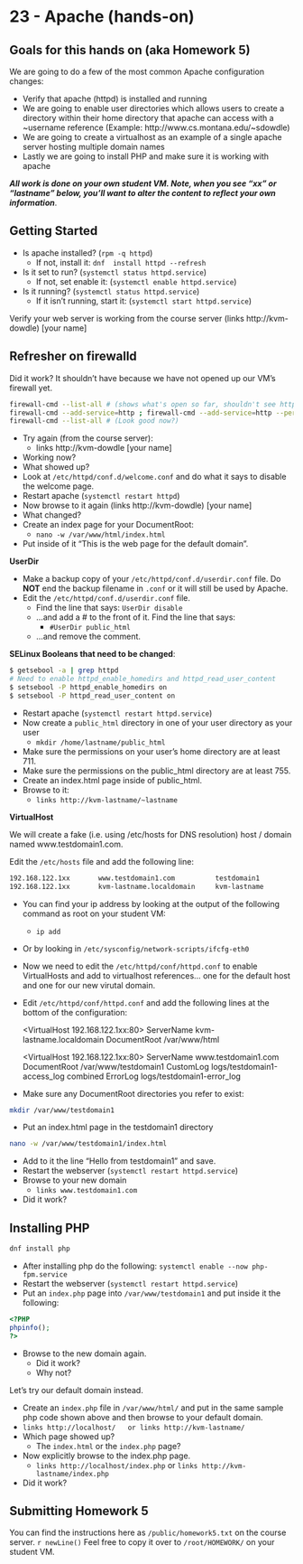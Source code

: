 # 23 - Apache (hands-on) {#unit-23}

<!-- __Related Resources__: -->

<!-- | Type | Content | -->
<!-- | :-- | :-- | -->
<!-- | Screencast | [23-apache-hands-on.webm](https://www.cs.montana.edu/users/sdowdle/csci351/videos/23-apache-hands-on.webm)`r newLine()`[23-apache-hands-on.mp4](https://www.cs.montana.edu/users/sdowdle/csci351/videos/23-apache-hands-on.mp4) | -->
<!-- | Original Docs | [HTML](23/homework5.html) - [PDF](23/Tuesday - 23MAR - Server apps_ Apache hands-on [Homework 5] - Systems Administration.pdf) | -->

## Goals for this hands on (aka Homework 5)

We are going to do a few of the most common Apache configuration changes:

- Verify that apache (httpd) is installed and running
- We are going to enable user directories which allows users to create a directory within their home directory that apache can access with a ~username reference (Example: http://www.cs.montana.edu/~sdowdle)
- We are going to create a virtualhost as an example of a single apache server hosting multiple domain names
- Lastly we are going to install PHP and make sure it is working with apache

___All work is done on your own student VM.  Note, when you see "xx"  or "lastname" below,  you'll want to alter the content to reflect your own information___.

## Getting Started

- Is apache installed? (`rpm -q httpd`)
  - If not, install it: `dnf  install httpd --refresh`
- Is it set to run?  (`systemctl status httpd.service`)
  - If not, set enable it: (`systemctl enable httpd.service`)
- Is it running? (`systemctl status httpd.service`)
  - If it isn't running, start it: (`systemctl start httpd.service`)

Verify your web server is working from the course server (links http://kvm-dowdle) [your name]

## Refresher on firewalld

Did it work?  It shouldn't have because we have not opened up our VM's firewall yet. 

```bash
firewall-cmd --list-all # (shows what's open so far, shouldn't see http or https yet)
firewall-cmd --add-service=http ; firewall-cmd --add-service=http --permanent
firewall-cmd --list-all # (Look good now?)
```

- Try again (from the course server):
  - links http://kvm-dowdle [your name]
- Working now?
- What showed up?
- Look at `/etc/httpd/conf.d/welcome.conf` and do what it says to disable the welcome page.
- Restart apache (`systemctl restart httpd`)
- Now browse to it again (links http://kvm-dowdle) [your name]
- What changed?
- Create an index page for your DocumentRoot:
  - `nano -w /var/www/html/index.html`
- Put inside of it "This is the web page for the default domain".

__UserDir__

- Make a backup copy of your `/etc/httpd/conf.d/userdir.conf` file. Do __NOT__ end the backup filename in `.conf` or it will still be used by Apache.
- Edit the `/etc/httpd/conf.d/userdir.conf` file. 
  - Find the line that says: `UserDir disable`
  - ...and add a # to the front of it. Find the line that says:
    - `#UserDir public_html`
  - ...and remove the comment.

__SELinux Booleans that need to be changed__:

```bash
$ getsebool -a | grep httpd
# Need to enable httpd_enable_homedirs and httpd_read_user_content
$ setsebool -P httpd_enable_homedirs on
$ setsebool -P httpd_read_user_content on
```

- Restart apache (`systemctl restart httpd.service`)
- Now create a `public_html` directory in one of your user directory as your user
  - `mkdir /home/lastname/public_html`
- Make sure the permissions on your user's home directory are at least 711.
- Make sure the permissions on the public_html directory are at least 755.
- Create an index.html page inside of public_html.
- Browse to it:
  - `links http://kvm-lastname/~lastname`

__VirtualHost__

We will create a fake (i.e. using /etc/hosts for DNS resolution) host / domain named www.testdomain1.com.
 
Edit the `/etc/hosts` file and add the following line:

```bash
192.168.122.1xx       www.testdomain1.com          testdomain1
192.168.122.1xx       kvm-lastname.localdomain     kvm-lastname
```

- You can find your ip address by looking at the output of the following command as root on your student VM:
  - `ip add`
- Or by looking in `/etc/sysconfig/network-scripts/ifcfg-eth0`
- Now we need to edit the `/etc/httpd/conf/httpd.conf` to enable VirtualHosts and add to virtualhost references... one for the default host and one for our new virutal domain.
- Edit `/etc/httpd/conf/httpd.conf` and add the following lines at the bottom of the configuration:
    
    
    <VirtualHost 192.168.122.1xx:80>
         ServerName kvm-lastname.localdomain
         DocumentRoot /var/www/html
    </VirtualHost>
     
    <VirtualHost 192.168.122.1xx:80>
         ServerName www.testdomain1.com
         DocumentRoot /var/www/testdomain1
         CustomLog logs/testdomain1-access_log combined
         ErrorLog logs/testdomain1-error_log
    </VirtualHost>
 
- Make sure any DocumentRoot directories you refer to exist:

```bash
mkdir /var/www/testdomain1
```

- Put an index.html page in the testdomain1 directory

```bash
nano -w /var/www/testdomain1/index.html
```

- Add to it the line "Hello from testdomain1" and save.
- Restart the webserver (`systemctl restart httpd.service`)
- Browse to your new domain
  - `links www.testdomain1.com`
- Did it work?

## Installing PHP

```bash
dnf install php
```

- After installing php do the following: `systemctl enable --now php-fpm.service`
- Restart the webserver (`systemctl restart httpd.service`)
- Put an `index.php` page into `/var/www/testdomain1` and put inside it the following:

```php
<?PHP
phpinfo();
?>
```

- Browse to the new domain again.
  - Did it work?
  - Why not?

Let's try our default domain instead.

- Create an `index.php` file in `/var/www/html/` and put in the same sample php code shown above and then browse to your default domain.
 - `links http://localhost/   or links http://kvm-lastname/`
- Which page showed up?
  - The `index.html` or the `index.php` page?
- Now explicitly browse to the index.php page.
  - `links http://localhost/index.php` or `links http://kvm-lastname/index.php`
- Did it work?
 
## Submitting Homework 5
 
You can find the instructions here as `/public/homework5.txt` on the course server.
`r newLine()`
Feel free to copy it over to `/root/HOMEWORK/` on your student VM.